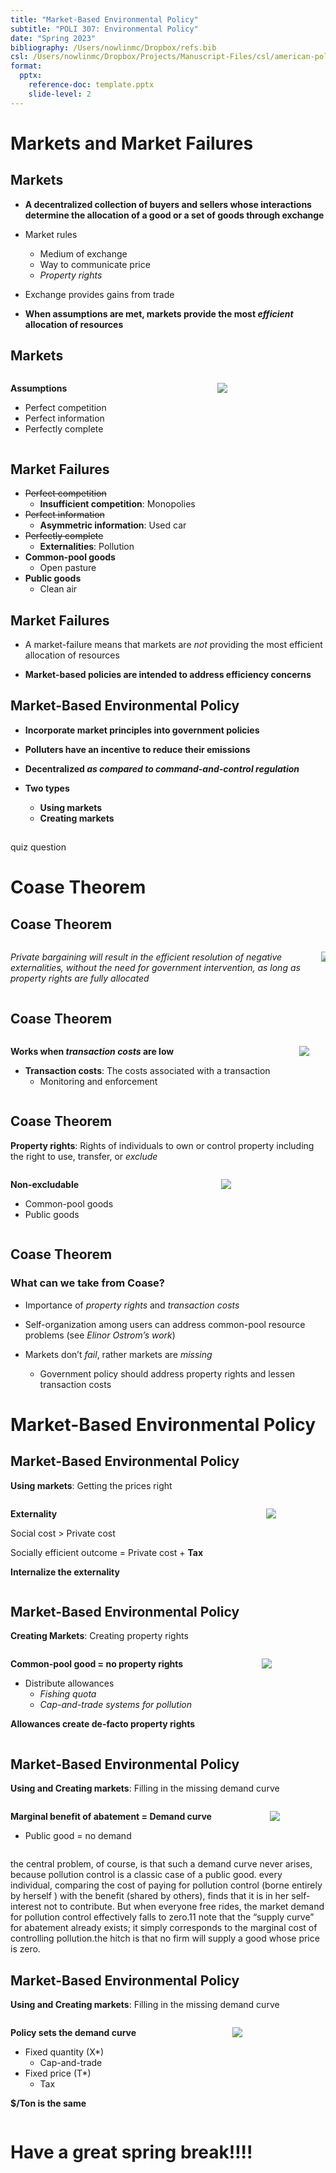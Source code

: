 ```yaml
---
title: "Market-Based Environmental Policy"
subtitle: "POLI 307: Environmental Policy"
date: "Spring 2023"
bibliography: /Users/nowlinmc/Dropbox/refs.bib
csl: /Users/nowlinmc/Dropbox/Projects/Manuscript-Files/csl/american-political-science-association.csl
format:
  pptx:
    reference-doc: template.pptx
    slide-level: 2
---
```


# Markets and Market Failures

## Markets 

::: {.incremental}
* **A decentralized collection of buyers and sellers whose interactions determine the allocation of a good or a set of goods through exchange**

* Market rules
  * Medium of exchange 
  * Way to communicate price 
  * _Property rights_ 

* Exchange provides gains from trade

* **When assumptions are met, markets provide the most _efficient_ allocation of resources**
:::

## Markets 

:::::::::::::: {.columns}
::: {.column}
**Assumptions**

* Perfect competition 
* Perfect information 
* Perfectly complete
:::
::: {.column}
![](img/sd.jpeg)
:::
::::::::::::::

## Market Failures 

::: {.incremental}
* ~~Perfect competition~~ 
  * **Insufficient competition**: Monopolies

* ~~Perfect information~~ 
  * **Asymmetric information**: Used car

* ~~Perfectly complete~~
  * **Externalities**: Pollution 

* **Common-pool goods** 
  * Open pasture

* **Public goods** 
  * Clean air
:::

## Market Failures 

::: {.incremental}
* A market-failure means that markets are _not_ providing the most efficient allocation of resources 

* **Market-based policies are intended to address efficiency concerns**
:::

## Market-Based Environmental Policy 

::: {.incremental}
* **Incorporate market principles into government policies** 

* **Polluters have an incentive to reduce their emissions** 

* **Decentralized _as compared to command-and-control regulation_** 

* **Two types**
  * **Using markets** 
  * **Creating markets** 
:::

##

quiz question


# Coase Theorem 


## Coase Theorem

:::::::::::::: {.columns}
::: {.column}
_Private bargaining will result in the efficient resolution of negative externalities, without the need for government intervention, as long as property rights are fully allocated_
:::
::: {.column}
![](img/coase.jpeg)
:::
::::::::::::::

## Coase Theorem 

:::::::::::::: {.columns}
::: {.column}
**Works when _transaction costs_ are low** 

* **Transaction costs**: The costs associated with a transaction 
  * Monitoring and enforcement 
:::
::: {.column}
![](img/coase2.jpeg)
:::
::::::::::::::

## Coase Theorem 

**Property rights**: Rights of individuals to own or control property including the right to use, transfer, or _exclude_ 

:::::::::::::: {.columns}
::: {.column}
**Non-excludable** 

* Common-pool goods 
* Public goods
:::
::: {.column}
![](img/goods.jpg)
:::
::::::::::::::


## Coase Theorem 

### What can we take from Coase?

::: {.incremental}
* Importance of _property rights_ and _transaction costs_ 

* Self-organization among users can address common-pool resource problems (see _Elinor Ostrom's work_)

* Markets don't _fail_, rather markets are _missing_
  * Government policy should address property rights and lessen transaction costs
:::


# Market-Based Environmental Policy 


## Market-Based Environmental Policy

**Using markets**: Getting the prices right

:::::::::::::: {.columns}
::: {.column}
**Externality** 

Social cost $>$ Private cost

Socially efficient outcome = Private cost + **Tax** 

**Internalize the externality**
:::
::: {.column}
![](img/external.jpg)
:::
::::::::::::::



## Market-Based Environmental Policy 

**Creating Markets**: Creating property rights

:::::::::::::: {.columns}
::: {.column}
**Common-pool good = no property rights**

* Distribute allowances 
  * _Fishing quota_
  * _Cap-and-trade systems for pollution_

**Allowances create de-facto property rights**
:::
::: {.column}
![](img/cap-trade.jpg)
:::
::::::::::::::



## Market-Based Environmental Policy 

**Using and Creating markets**: Filling in the missing demand curve

:::::::::::::: {.columns}
::: {.column}
**Marginal benefit of abatement = Demand curve** 

* Public good = no demand 
:::
::: {.column}
![](img/ta.png)
:::
::::::::::::::

::: {.notes}
the central problem, of course, is that such a demand curve never arises, because pollution control is a classic case of a public good. every individual, comparing the cost of paying for pollution control (borne entirely by herself ) with the benefit (shared by others), finds that it is in her self-interest not to contribute. But when everyone free rides, the market demand for pollution control effectively falls to zero.11 note that the “supply curve” for abatement already exists; it simply corresponds to the marginal cost of controlling pollution.the hitch is that no firm will supply a good whose price is zero.
:::

## Market-Based Environmental Policy 

**Using and Creating markets**: Filling in the missing demand curve

:::::::::::::: {.columns}
::: {.column}
**Policy sets the demand curve** 

* Fixed quantity (X*)
  * Cap-and-trade 

* Fixed price (T*)
  * Tax 

**$/Ton is the same**
:::
::: {.column}
![](img/ta2.png)
:::
::::::::::::::


# Have a great spring break!!!! 
